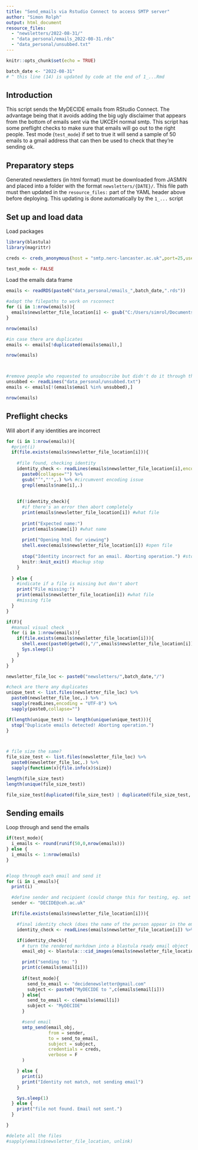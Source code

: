 ```yaml
---
title: "Send_emails via Rstudio Connect to access SMTP server"
author: "Simon Rolph"
output: html_document
resource_files:
  - "newsletters/2022-08-31/"
  - "data_personal/emails_2022-08-31.rds"
  - "data_personal/unsubbed.txt"
---
```


```r
knitr::opts_chunk$set(echo = TRUE)

batch_date <- "2022-08-31"
# ^ this line (14) is updated by code at the end of 1_...Rmd
```


## Introduction

This script sends the MyDECIDE emails from RStudio Connect. The advantage being that it avoids adding the big ugly disclaimer that appears from the bottom of emails sent via the UKCEH normal smtp. This script has some preflight checks to make sure that emails will go out to the right people. Test mode (`test_mode`) if set to true it will send a sample of 50 emails to a gmail address that can then be used to check that they're sending ok.

## Preparatory steps

Generated newsletters (in html format) must be downloaded from JASMIN and placed into a folder with the format `newsletters/{DATE}/`. This file path must then updated in the `resource_files:` part of the YAML header above before deploying. This updating is done automatically by the `1_...` script

## Set up and load data

Load packages

```r
library(blastula)
library(magrittr)

creds <- creds_anonymous(host = "smtp.nerc-lancaster.ac.uk",port=25,use_ssl = T)

test_mode <- FALSE

```

Load the emails data frame

```r

emails <- readRDS(paste0("data_personal/emails_",batch_date,".rds"))

#adapt the filepaths to work on rsconnect
for (i in 1:nrow(emails)){
  emails$newsletter_file_location[i] <- gsub("C:/Users/simrol/Documents/R/DECIDE-WP3-newsletter/","", emails$newsletter_file_location[i])
}

nrow(emails)

#in case there are duplicates
emails <- emails[!duplicated(emails$email),]

nrow(emails)



#remove people who requested to unsubscribe but didn't do it through the tool (which I have to add manually to data_personal_unsubbed.txt - each email a new line)
unsubbed <- readLines("data_personal/unsubbed.txt")
emails <- emails[!(emails$email %in% unsubbed),]

nrow(emails)

```

## Preflight checks

Will abort if any identities are incorrect

```r
for (i in 1:nrow(emails)){
  #print(i)
  if(file.exists(emails$newsletter_file_location[i])){
    
    #file found, checking identity
    identity_check <- readLines(emails$newsletter_file_location[i],encoding = "UTF-8") %>% 
      paste0(collapse="") %>% 
      gsub("’","'",.) %>% #circumvent encoding issue
      grepl(emails$name[i],.)
    
    
    if(!identity_check){
      #if there's an error then abort completely
      print(emails$newsletter_file_location[i]) #what file
      
      print("Expected name:")
      print(emails$name[i]) #what name
      
      print("Opening html for viewing")
      shell.exec(emails$newsletter_file_location[i]) #open file
      
      stop("Identity incorrect for an email. Aborting operation.") #stop
      knitr::knit_exit() #backup stop
    }
    
  } else {
    #indicate if a file is missing but don't abort
    print("File missing:")
    print(emails$newsletter_file_location[i]) #what file
    #missing file
  }
}

if(F){
  #manual visual check
  for (i in 1:nrow(emails)){
    if(file.exists(emails$newsletter_file_location[i])){
      shell.exec(paste0(getwd(),"/",emails$newsletter_file_location[i])) #open file
      Sys.sleep(1)
    }
  }
}

newsletter_file_loc <- paste0("newsletters/",batch_date,"/")

#check are there any duplicates
unique_test <- list.files(newsletter_file_loc) %>%
  paste0(newsletter_file_loc,.) %>%
  sapply(readLines,encoding = "UTF-8") %>%
  sapply(paste0,collapse="")

if(length(unique_test) != length(unique(unique_test))){
  stop("Duplicate emails detected! Aborting operation.")
}



# file size the same?
file_size_test <- list.files(newsletter_file_loc) %>%
  paste0(newsletter_file_loc,.) %>%
  sapply(function(x){file.info(x)$size})

length(file_size_test)
length(unique(file_size_test))

file_size_test[duplicated(file_size_test) | duplicated(file_size_test, fromLast=TRUE)]
```


## Sending emails

Loop through and send the emails

```r

if(test_mode){
  i_emails <- round(runif(50,0,nrow(emails)))
} else {
  i_emails <- 1:nrow(emails)
}


#loop through each email and send it
for (i in i_emails){
  print(i)

  #define sender and recipient (could change this for testing, eg. set the recipient to your email to generate a batch of emails for different users but then see what they look like in your own inbox without spamming real users.)
  sender <- "DECIDE@ceh.ac.uk"

  if(file.exists(emails$newsletter_file_location[i])){

    #final identity check (does the name of the person appear in the email content)
    identity_check <- readLines(emails$newsletter_file_location[i]) %>% paste0(collapse="") %>% grepl(emails$name[i],.)

    if(identity_check){
      # turn the rendered markdown into a blastula ready email object
      email_obj <- blastula:::cid_images(emails$newsletter_file_location[i])

      print("sending to: ")
      print(c(emails$email[i]))
      
      if(test_mode){
        send_to_email <- "decidenewsletter@gmail.com"
        subject <- paste0("MyDECIDE to ",c(emails$email[i]))
      } else{
        send_to_email <- c(emails$email[i])
        subject <- "MyDECIDE"
      }

      #send email
      smtp_send(email_obj,
                from = sender,
                to = send_to_email,
                subject = subject,
                credentials = creds,
                verbose = F
      )

    } else {
      print(i)
      print("Identity not match, not sending email")
    }

    Sys.sleep(1)
  } else {
    print("file not found. Email not sent.")
  }

}

#delete all the files
#sapply(emails$newsletter_file_location, unlink)

```
